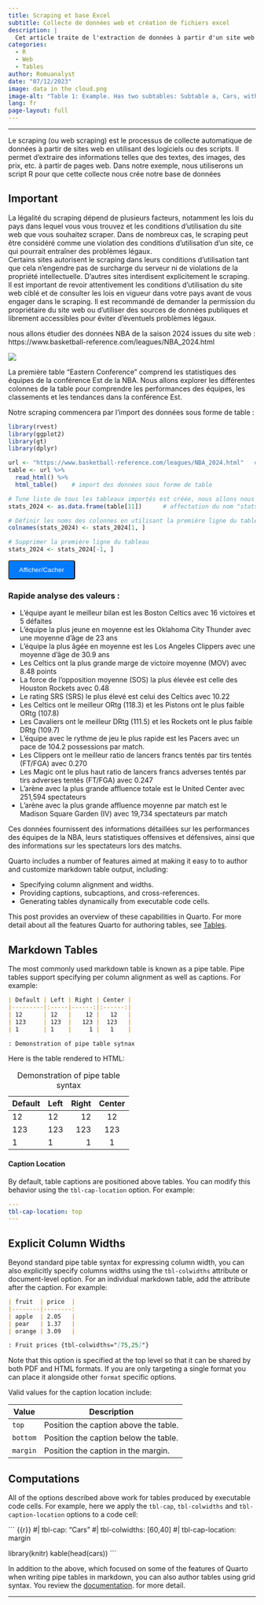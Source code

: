 ```yaml
---
title: Scraping et base Excel
subtitle: Collecte de données web et création de fichiers excel
description: |
  Cet article traite de l'extraction de données à partir d'un site web afin de constituer une base de données exploitable. Vous trouverez des informations sur certaines parties du code dans le cours [**les boucles dans R**](/ia2.qmd).
categories:
  - R
  - Web
  - Tables
author: Romuanalyst
date: "07/12/2023"
image: data in the cloud.png
image-alt: "Table 1: Example. Has two subtables: Subtable a, Cars, with columns for speed and dist; and subtable b, Pressure, with columns for temperature and pressure."
lang: fr
page-layout: full
---
```


--------------------------------

  Le scraping (ou web scraping) est le processus de collecte automatique de données à partir de sites web en utilisant des logiciels ou des scripts. Il permet d'extraire des informations telles que des textes, des images, des prix, etc. à partir de pages web.
  Dans notre exemple, nous utiliserons un script R pour que cette collecte nous crée notre base de données
  
:::{.callout-important}
## Important

La légalité du scraping dépend de plusieurs facteurs, notamment les lois du pays dans lequel vous vous trouvez et les conditions d'utilisation du site web que vous souhaitez scraper. Dans de nombreux cas, le scraping peut être considéré comme une violation des conditions d'utilisation d'un site, ce qui pourrait entraîner des problèmes légaux.<br>
Certains sites autorisent le scraping dans leurs conditions d'utilisation tant que cela n'engendre pas de surcharge du serveur ni de violations de la propriété intellectuelle. D'autres sites interdisent explicitement le scraping.<br>
Il est important de revoir attentivement les conditions d'utilisation du site web ciblé et de consulter les lois en vigueur dans votre pays avant de vous engager dans le scraping. Il est recommandé de demander la permission du propriétaire du site web ou d'utiliser des sources de données publiques et librement accessibles pour éviter d'éventuels problèmes légaux.
:::


nous allons étudier des données NBA de la saison 2024 issues du site web : https://www.basketball-reference.com/leagues/NBA_2024.html


![](conf. NBA.png)


La première table "Eastern Conference" comprend les statistiques des équipes de la conférence Est de la NBA. Nous allons explorer les différentes colonnes de la table pour comprendre les performances des équipes, les classements et les tendances dans la conférence Est.

Notre scraping commencera par l'import des données sous forme de table :



```r
library(rvest)
library(ggplot2)
library(gt)
library(dplyr)
```


```r
url <- "https://www.basketball-reference.com/leagues/NBA_2024.html"   # recupération de l'url à scraper
table <- url %>% 
  read_html() %>%
  html_table()    # import des données sous forme de table

# Tune liste de tous les tableaux importés est créée, nous allons nous intérésser au tableau n°1
stats_2024 <- as.data.frame(table[11])      # affectation du nom "stats_2024" au tableau 11 convertit en dataframe (DF)

# Définir les noms des colonnes en utilisant la première ligne du tableau car les intitulés de colonne sont décalés
colnames(stats_2024) <- stats_2024[1, ]

# Supprimer la première ligne du tableau
stats_2024 <- stats_2024[-1, ]


```


<button id="toggleButton">Afficher/Cacher</button>
<div id="hiddenText" style="display: none;">
``` markdown
Variables explicatives :

	-	Team : Nom de l'équipe
	-	Age : Moyenne d'âge de l'équipe
	-	W : Nombre de victoires de l'équipe
	-	L : Nombre de défaites de l'équipe
	-	PW : Victoires pondérées (pondération en fonction de la qualité des adversaires)
	-	PL : Défaites pondérées (pondération en fonction de la qualité des adversaires)
	-	MOV : Marge de victoire moyenne
	-	SOS : Force de l'opposition moyenne de l'équipe
	-	SRS : Rating SRS (Simple Rating System) qui mesure la force relative d'une équipe (MOV + SOS)
	-	ORtg : Offensive Rating, mesure l'efficacité offensive de l'équipe (nombre de points marqués pour 100 possessions)
	-	DRtg : Defensive Rating, mesure l'efficacité défensive de l'équipe (nombre de points encaissés pour 100 possessions)
	-	NRtg : Net Rating, différence entre ORtg et DRtg (ORtg - DRtg)
	-	Pace : Rythme de jeu de l'équipe (nombre de possessions par match)
	-	FTr : Ratio de lancers francs tentés par tirs tentés
	-	3PAr : Ratio de tirs à 3 points tentés par tirs tentés
	-	TS% : True Shooting Percentage, mesure l'efficacité globale des tirs (incluant les lancers francs et les tirs à 3 points)
	-	eFG% : Effective Field Goal Percentage, mesure l'efficacité des tirs à deux points et des tirs à 3 points (pondérés)
	-	TOV% : Turnover Percentage, pourcentage de pertes de balle par possession
	-	ORB% : Offensive Rebound Percentage, pourcentage de rebonds offensifs récupérés par équipe
	-	FT/FGA : Ratio de lancers francs tentés par tirs tentés
	-	eFG% : Effective Field Goal Percentage de l'adversaire, mesure l'efficacité des tirs adverses à deux points et des tirs à 3 points (pondérés)
	-	TOV% : Turnover Percentage de l'adversaire, pourcentage de pertes de balle adverses par possession
	-	DRB% : Defensive Rebound Percentage, pourcentage de rebonds défensifs récupérés par équipe
	-	FT/FGA : Ratio de lancers francs adverses tentés par tirs adverses tentés
	-	Arena : Nom de l'arène où joue l'équipe
	-	Attend. : Nombre total de spectateurs présents lors des matchs de l'équipe
	-	Attend./G : Nombre moyen de spectateurs par match

```
</div>

<style>
#toggleButton {
  background-color: #007bff;
  color: #fff;
  padding: 10px 20px;
  border-radius: 4px;
  cursor: pointer;
}
</style>

<script>
document.getElementById("toggleButton").addEventListener("click", function() {
  var hiddenText = document.getElementById("hiddenText");
  if (hiddenText.style.display === "none") {
    hiddenText.style.display = "block";
  } else {
    hiddenText.style.display = "none";
  }
});
</script>


### Rapide analyse des valeurs :

-   L'équipe ayant le meilleur bilan est les Boston Celtics avec 16 victoires et 5 défaites
-   L'équipe la plus jeune en moyenne est les Oklahoma City Thunder avec une moyenne d'âge de 23 ans
-   L'équipe la plus âgée en moyenne est les Los Angeles Clippers avec une moyenne d'âge de 30.9 ans
-   Les Celtics ont la plus grande marge de victoire moyenne (MOV) avec 8.48 points
-   La force de l'opposition moyenne (SOS) la plus élevée est celle des Houston Rockets avec 0.48
-   Le rating SRS (SRS) le plus élevé est celui des Celtics avec 10.22
-   Les Celtics ont le meilleur ORtg (118.3) et les Pistons ont le plus faible ORtg (107.8)
-   Les Cavaliers ont le meilleur DRtg (111.5) et les Rockets ont le plus faible DRtg (109.7)
-   L'équipe avec le rythme de jeu le plus rapide est les Pacers avec un pace de 104.2 possessions par match.
-   Les Clippers ont le meilleur ratio de lancers francs tentés par tirs tentés (FT/FGA) avec 0.270
-   Les Magic ont le plus haut ratio de lancers francs adverses tentés par tirs adverses tentés (FT/FGA) avec 0.247
-   L'arène avec la plus grande affluence totale est le United Center avec 251,594 spectateurs
-   L'arène avec la plus grande affluence moyenne par match est le Madison Square Garden (IV) avec 19,734 spectateurs par match
	
	
Ces données fournissent des informations détaillées sur les performances des équipes de la NBA, leurs statistiques offensives et défensives, ainsi que des informations sur les spectateurs lors des matchs.



Quarto includes a number of features aimed at making it easy to to author and customize markdown table output, including:

-   Specifying column alignment and widths.
-   Providing captions, subcaptions, and cross-references.
-   Generating tables dynamically from executable code cells.

This post provides an overview of these capabilities in Quarto. For more detail about all the features Quarto for authoring tables, see [Tables](/docs/authoring/tables.qmd).

## Markdown Tables

The most commonly used markdown table is known as a pipe table. Pipe tables support specifying per column alignment as well as captions. For example:

``` markdown
| Default | Left | Right | Center |
|---------|:-----|------:|:------:|
| 12      | 12   |    12 |   12   |
| 123     | 123  |   123 |  123   |
| 1       | 1    |     1 |   1    |

: Demonstration of pipe table sytnax
```

Here is the table rendered to HTML:

| Default | Left | Right | Center |
|---------|:-----|------:|:------:|
| 12      | 12   |    12 |   12   |
| 123     | 123  |   123 |  123   |
| 1       | 1    |     1 |   1    |

: Demonstration of pipe table syntax

#### Caption Location

By default, table captions are positioned above tables. You can modify this behavior using the `tbl-cap-location` option. For example:

``` yaml
---
tbl-cap-location: top
---
```

## Explicit Column Widths

Beyond standard pipe table syntax for expressing column width, you can also explicitly specify columns widths using the `tbl-colwidths` attribute or document-level option. For an individual markdown table, add the attribute after the caption. For example:

``` markdown
| fruit  | price  |
|--------|--------:
| apple  | 2.05   |
| pear   | 1.37   |
| orange | 3.09   |

: Fruit prices {tbl-colwidths="[75,25]"}
```

Note that this option is specified at the top level so that it can be shared by both PDF and HTML formats. If you are only targeting a single format you can place it alongside other `format` specific options.

Valid values for the caption location include:

| Value    | Description                           |
|----------|---------------------------------------|
| `top`    | Position the caption above the table. |
| `bottom` | Position the caption below the table. |
| `margin` | Position the caption in the margin.   |

## Computations

All of the options described above work for tables produced by executable code cells. For example, here we apply the `tbl-cap`, `tbl-colwidths` and `tbl-caption-location` options to a code cell:

``` {{r}}
#| tbl-cap: "Cars"
#| tbl-colwidths: [60,40]
#| tbl-cap-location: margin

library(knitr)
kable(head(cars))
```

In addition to the above, which focused on some of the features of Quarto when writing pipe tables in markdown, you can also author tables using grid syntax. You review the [documentation](/docs/authoring/tables.qmd). for more detail.

-----------------------------------